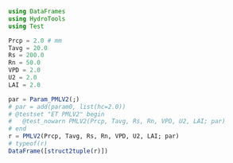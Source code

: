 ```julia
using DataFrames
using HydroTools
using Test
```


```julia
Prcp = 2.0 # mm
Tavg = 20.0
Rs = 200.0
Rn = 50.0
VPD = 2.0
U2 = 2.0
LAI = 2.0

par = Param_PMLV2(;)
# par = add(param0, list(hc=2.0))
# @testset "ET PMLV2" begin
#   @test_nowarn PMLV2(Prcp, Tavg, Rs, Rn, VPD, U2, LAI; par)
# end
r = PMLV2(Prcp, Tavg, Rs, Rn, VPD, U2, LAI; par)
# typeof(r)
DataFrame([struct2tuple(r)])
```
